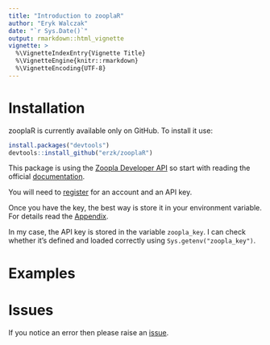 ```yaml
---
title: "Introduction to zooplaR"
author: "Eryk Walczak"
date: "`r Sys.Date()`"
output: rmarkdown::html_vignette
vignette: >
  %\VignetteIndexEntry{Vignette Title}
  %\VignetteEngine{knitr::rmarkdown}
  %\VignetteEncoding{UTF-8}
---
```


# Installation

zooplaR is currently available only on GitHub. To install it use:

```r
install.packages("devtools")
devtools::install_github("erzk/zooplaR")
```

This package is using the [Zoopla Developer API](http://developer.zoopla.com/) so start with reading the official [documentation](http://developer.zoopla.com/docs).

You will need to [register](http://developer.zoopla.com/member/register/) for an account and an API key.

Once you have the key, the best way is store it in your environment variable. For details read the [Appendix](https://cran.r-project.org/web/packages/httr/vignettes/api-packages.html).

In my case, the API key is stored in the variable `zoopla_key`. I can check whether it's defined and loaded correctly using `Sys.getenv("zoopla_key")`.

# Examples



# Issues

If you notice an error then please raise an [issue](https://github.com/erzk/zooplaR/issues).